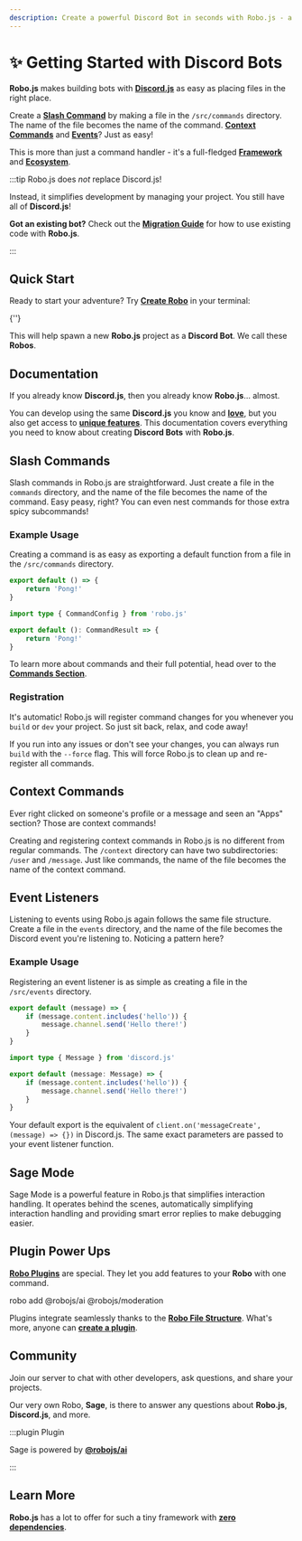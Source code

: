 ```yaml
---
description: Create a powerful Discord Bot in seconds with Robo.js - a tiny framework that simplifies Discord.js.
---
```



# ✨ Getting Started with Discord Bots

**Robo.js** makes building bots with **[Discord.js](https://discord.js.org)** as easy as placing files in the right place.

Create a **[Slash Command](./commands)** by making a file in the `/src/commands` directory. The name of the file becomes the name of the command. **[Context Commands](./context-menu)** and **[Events](./events)**? Just as easy!

This is more than just a command handler - it's a full-fledged **[Framework](/robojs/overview)** and **[Ecosystem](/plugins/directory)**.

:::tip Robo.js does _not_ replace Discord.js!

Instead, it simplifies development by managing your project. You still have all of **Discord.js**!

**Got an existing bot?** Check out the **[Migration Guide](./migrate)** for how to use existing code with **Robo.js**.

:::

## Quick Start

Ready to start your adventure? Try **[Create Robo](../cli/create-robo)** in your terminal:

<Terminal create>{'<projectName>'}</Terminal>

This will help spawn a new **Robo.js** project as a **Discord Bot**. We call these **Robos**.

<CardContainer>
	<Card
		href="../templates/overview#discord-bots"
		title="🔗 Templates"
		description="Kickstart your project with a template."
	/>
	<Card
		href="https://blog.waveplay.com/how-to-make-a-discord-robo/"
		title="📚 Tutorial"
		description="How to create a to-do Discord bot."
	/>
</CardContainer>

## Documentation

If you already know **Discord.js**, then you already know **Robo.js**... almost.

You can develop using the same **Discord.js** you know and **[love](https://opencollective.com/discordjs)**, but you also get access to **[unique features](../robojs/overview)**. This documentation covers everything you need to know about creating **Discord Bots** with **Robo.js**.

<CardContainer>
	<Card href="./commands" title="📜 Slash Commands" description="Your bot follows best practices by default." />
	<Card href="./context-menu" title="🖱️ Context Commands" description="Extend right click and long press behavior." />
	<Card href="./credentials" title="🔑 Credentials" description="Secure your Discord Bot credentials." />
	<Card href="./debug" title="🐛 Debugging" description="Troubleshoot right within Discord." />
	<Card href="./events" title="📡 Events" description="Know and respond to everything that happens." />
	<Card href="./file-structure" title="📂 File Structure" description="Learn the purpose of each folder." />
	<Card href="./invite" title="🏠 Invite" description="Add your bot to Discord servers." />
	<Card href="./middleware" title="🧩 Middleware" description="Run code before other commands and events." />
	<Card href="./migrate" title="🚚 Migration" description="Move your existing bot to Robo.js." />
	<Card href="./sage" title="🔮 Sage" description="Unlock the full power of Sage Mode." />
</CardContainer>

## Slash Commands

Slash commands in Robo.js are straightforward. Just create a file in the `commands` directory, and the name of the file becomes the name of the command. Easy peasy, right? You can even nest commands for those extra spicy subcommands!

### Example Usage

Creating a command is as easy as exporting a default function from a file in the `/src/commands` directory.

<Tabs groupId="examples-script">
<TabItem value="js" label="Javascript">

```javascript title="/src/commands/ping.js"
export default () => {
	return 'Pong!'
}
```

</TabItem>
<TabItem value="ts" label="Typescript">

```typescript title="/src/commands/ping.ts"
import type { CommandConfig } from 'robo.js'

export default (): CommandResult => {
	return 'Pong!'
}
```

</TabItem>
</Tabs>

To learn more about commands and their full potential, head over to the **[Commands Section](./commands)**.

### Registration

It's automatic! Robo.js will register command changes for you whenever you `build` or `dev` your project. So just sit back, relax, and code away!

If you run into any issues or don't see your changes, you can always run `build` with the `--force` flag. This will force Robo.js to clean up and re-register all commands.

<CardContainer>
	<Card href="./commands" title="📜 Commands" description="Learn more about slash commands." />
</CardContainer>

## Context Commands

Ever right clicked on someone's profile or a message and seen an "Apps" section? Those are context commands!

Creating and registering context commands in Robo.js is no different from regular commands. The `/context` directory can have two subdirectories: `/user` and `/message`. Just like commands, the name of the file becomes the name of the context command.

<CardContainer>
	<Card href="./context-menu" title="🖱️ Context Commands" description="Learn more about context commands." />
</CardContainer>

## Event Listeners

Listening to events using Robo.js again follows the same file structure. Create a file in the `events` directory, and the name of the file becomes the Discord event you're listening to. Noticing a pattern here?

### Example Usage

Registering an event listener is as simple as creating a file in the `/src/events` directory.

<Tabs groupId="examples-script">
<TabItem value="js" label="Javascript">

```javascript showLineNumbers title="/src/events/messageCreate.js"
export default (message) => {
	if (message.content.includes('hello')) {
		message.channel.send('Hello there!')
	}
}
```

</TabItem>
<TabItem value="ts" label="Typescript">

```typescript showLineNumbers title="/src/events/messageCreate.ts"
import type { Message } from 'discord.js'

export default (message: Message) => {
	if (message.content.includes('hello')) {
		message.channel.send('Hello there!')
	}
}
```

</TabItem>
</Tabs>

Your default export is the equivalent of `client.on('messageCreate', (message) => {})` in Discord.js. The same exact parameters are passed to your event listener function.

<CardContainer>
	<Card href="./events" title="📡 Events" description="Learn more about events." />
</CardContainer>

## Sage Mode

Sage Mode is a powerful feature in Robo.js that simplifies interaction handling. It operates behind the scenes, automatically simplifying interaction handling and providing smart error replies to make debugging easier.

<CardContainer>
	<Card href="../robojs/sage" title="🔮 Sage" description="Unlock the full power of Sage Mode." />
</CardContainer>

## Plugin Power Ups

**[Robo Plugins](../plugins/overview)** are special. They let you add features to your **Robo** with one command.

<Terminal execute>robo add @robojs/ai @robojs/moderation</Terminal>

Plugins integrate seamlessly thanks to the **[Robo File Structure](../robojs/files)**. What's more, anyone can **[create a plugin](../plugins/create)**.

<CardContainer>
	<Card href="../plugins/overview" title="🔌 Robo Plugins" description="Add features to your Robo seamlessly." />
	<Card href="../plugins/directory" title="🗃️ Plugin Directory" description="Browse plugins for your Robo." />
</CardContainer>

## Community

Join our server to chat with other developers, ask questions, and share your projects.

<CardContainer>
	<Card href="https://roboplay.dev/discord" title="✨ Discord Server" description="Join our Discord community!" />
</CardContainer>

Our very own Robo, **Sage**, is there to answer any questions about **Robo.js**, **Discord.js**, and more.

:::plugin Plugin

Sage is powered by **[@robojs/ai](../plugins/ai)**

:::

## Learn More

**Robo.js** has a lot to offer for such a tiny framework with **[zero dependencies](https://packagephobia.com/result?p=robo.js)**.

<CardContainer>
	<Card href="../robojs/overview" title="🌟 Core Package" description="See what makes Robo.js awesome." />
	<Card
		href="../templates/overview#discord-bots"
		title="🔗 Templates"
		description="Kickstart your project with a template."
	/>
	<Card href="../robojs/modules" title="📦 Modules" description="Stay organized with modules." />
	<Card href="../robojs/typescript" title="📘 TypeScript" description="Write better code with type safety." />
</CardContainer>

